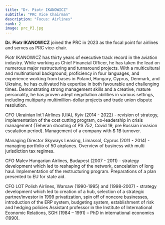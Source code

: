 ```yaml
---
title: "Dr. Piotr IKANOWICZ"
subtitle: "PRC Vice Chairman"
description: "Focus: Airlines"
rank: 2
image: prc_PI.jpg
---
```


**Dr. Piotr IKANOWICZ** joined the PRC in 2023 as the focal point for airlines and serves as PRC vice-chair.

Piotr IKANOWICZ has thirty years of executive track record in the aviation industry. While working as Chief Financial Officer, he has taken the lead on numerous major restructuring and turnaround projects. With a multicultural and multinational background, proficiency in four languages, and experience working from bases in Poland, Hungary, Cyprus, Denmark, and Ukraine, he has cultivated his expertise in both favourable and challenging times. Demonstrating strong management skills and a creative, mature personality, he has proven adept negotiation abilities in various settings, including multiparty multimillion-dollar projects and trade union dispute resolution. 

CFO Ukrainian Int’l Airlines (UIA), Kyiv (2014 - 2022) - revision of strategy, implementation of the cost cutting program, co-leadership in crisis management (Teheran shooting of PS 752, Covid 19, pre Russian invasion escalation period). Management of a company with $ 1B turnover.

Managing Director Skyways Leasing, Limassol, Cyprus (2011 - 2014) - managing portfolio of 50 airplanes. Overview of business with multi jurisdiction tax regimes.

CFO Malev Hungarian Airlines, Budapest (2007 - 2011) - strategy development which led to reshaping of the network, cancelation of long haul. Implementation of the restructuring program. Preparations of a plan presented to EU for state aid.

CFO LOT Polish Airlines, Warsaw (1990-1995) and (1998-2007) - strategy development which led to creation of a hub, selection of a strategic partner/investor in 1999 privatization, spin off of noncore businesses, introduction of the ERP system, budgeting system, establishment of risk and hedging policies
Assistant professor in the Institute of International Economic Relations, SGH (1984 – 1991) – PhD in international economics (1990).